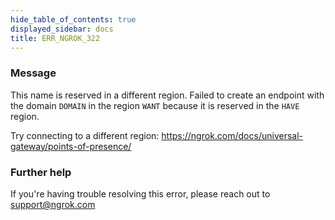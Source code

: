 ```yaml
---
hide_table_of_contents: true
displayed_sidebar: docs
title: ERR_NGROK_322
---
```




### Message

This name is reserved in a different region.
Failed to create an endpoint with the domain `DOMAIN` in the region `WANT` because it is reserved
in the `HAVE` region.

Try connecting to a different region: https://ngrok.com/docs/universal-gateway/points-of-presence/

<ErrorDetails error="err_ngrok_322" />

### Further help

If you're having trouble resolving this error, please reach out to [support@ngrok.com](mailto:support@ngrok.com?subject=Help%20with%20ERR_NGROK_322)
